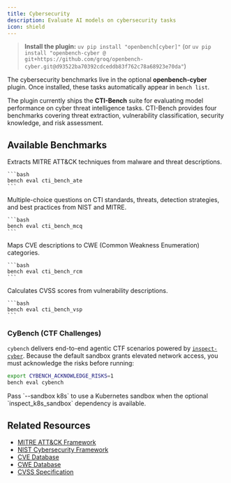 ```yaml
---
title: Cybersecurity
description: Evaluate AI models on cybersecurity tasks
icon: shield
---
```



> **Install the plugin:** `uv pip install "openbench[cyber]"` (or `uv pip install "openbench-cyber @ git+https://github.com/groq/openbench-cyber.git@d93522ba70392cdceddb83f762c78a68923e70da"`)

The cybersecurity benchmarks live in the optional **openbench-cyber** plugin. Once installed, these tasks automatically appear in `bench list`.

The plugin currently ships the **CTI-Bench** suite for evaluating model performance on cyber threat intelligence tasks. CTI-Bench provides four benchmarks covering threat extraction, vulnerability classification, security knowledge, and risk assessment.

## Available Benchmarks

<CardGroup cols={2}>
  <Card title="ATE: ATT&CK Technique Extraction" icon="crosshairs">
    Extracts MITRE ATT&CK techniques from malware and threat descriptions.

    ```bash
    bench eval cti_bench_ate 
    ```
  </Card>

  <Card title="MCQ: Security Knowledge" icon="brain">
    Multiple-choice questions on CTI standards, threats, detection strategies, and best practices from NIST and MITRE.

    ```bash
    bench eval cti_bench_mcq 
    ```
  </Card>

  <Card title="RCM: Vulnerability Classification" icon="bug">
    Maps CVE descriptions to CWE (Common Weakness Enumeration) categories.

    ```bash
    bench eval cti_bench_rcm 
    ```
  </Card>

  <Card title="VSP: CVSS Score Prediction" icon="gauge">
    Calculates CVSS scores from vulnerability descriptions.

    ```bash
    bench eval cti_bench_vsp
    ```
  </Card>
</CardGroup>

### CyBench (CTF Challenges)

`cybench` delivers end-to-end agentic CTF scenarios powered by [`inspect-cyber`](https://pypi.org/project/inspect-cyber/). Because the default sandbox grants elevated network access, you must acknowledge the risks before running:

```bash
export CYBENCH_ACKNOWLEDGE_RISKS=1
bench eval cybench
```

<Tip>
Pass `--sandbox k8s` to use a Kubernetes sandbox when the optional `inspect_k8s_sandbox` dependency is available.
</Tip>

<br/>

## Related Resources
- [MITRE ATT&CK Framework](https://attack.mitre.org/)
- [NIST Cybersecurity Framework](https://www.nist.gov/cyberframework)
- [CVE Database](https://cve.mitre.org/)
- [CWE Database](https://cwe.mitre.org/)
- [CVSS Specification](https://www.first.org/cvss/)
